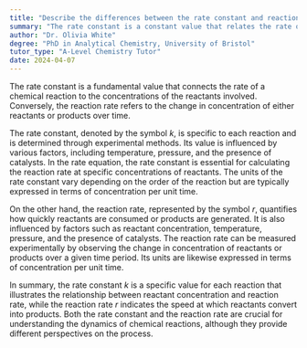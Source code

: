 ```yaml
---
title: "Describe the differences between the rate constant and reaction rate"
summary: "The rate constant is a constant value that relates the rate of a reaction to the concentration of reactants. On the other hand, the reaction rate is the change in concentration of reactants or products over time."
author: "Dr. Olivia White"
degree: "PhD in Analytical Chemistry, University of Bristol"
tutor_type: "A-Level Chemistry Tutor"
date: 2024-04-07
---
```


The rate constant is a fundamental value that connects the rate of a chemical reaction to the concentrations of the reactants involved. Conversely, the reaction rate refers to the change in concentration of either reactants or products over time.

The rate constant, denoted by the symbol $k$, is specific to each reaction and is determined through experimental methods. Its value is influenced by various factors, including temperature, pressure, and the presence of catalysts. In the rate equation, the rate constant is essential for calculating the reaction rate at specific concentrations of reactants. The units of the rate constant vary depending on the order of the reaction but are typically expressed in terms of concentration per unit time.

On the other hand, the reaction rate, represented by the symbol $r$, quantifies how quickly reactants are consumed or products are generated. It is also influenced by factors such as reactant concentration, temperature, pressure, and the presence of catalysts. The reaction rate can be measured experimentally by observing the change in concentration of reactants or products over a given time period. Its units are likewise expressed in terms of concentration per unit time.

In summary, the rate constant $k$ is a specific value for each reaction that illustrates the relationship between reactant concentration and reaction rate, while the reaction rate $r$ indicates the speed at which reactants convert into products. Both the rate constant and the reaction rate are crucial for understanding the dynamics of chemical reactions, although they provide different perspectives on the process.
    